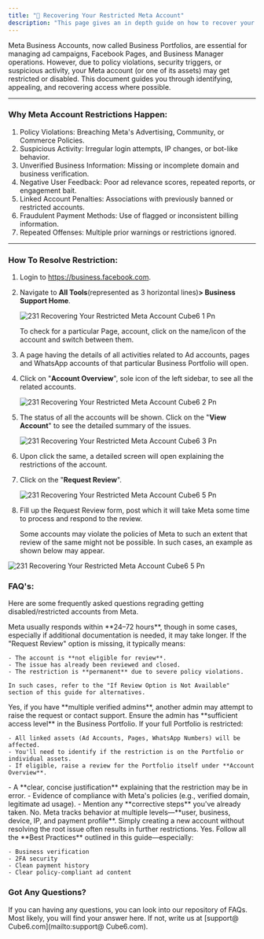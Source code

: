 ```yaml
---
title: "🔏 Recovering Your Restricted Meta Account"
description: "This page gives an in depth guide on how to recover your restricted Meta Business Account"
---
```


Meta Business Accounts, now called Business Portfolios, are essential for managing ad campaigns, Facebook Pages, and Business Manager operations. However, due to policy violations, security triggers, or suspicious activity, your Meta account (or one of its assets) may get restricted or disabled. This document guides you through identifying, appealing, and recovering access where possible.

---

### **Why Meta Account Restrictions Happen:**

1. Policy Violations: Breaching Meta's Advertising, Community, or Commerce Policies.
2. Suspicious Activity: Irregular login attempts, IP changes, or bot-like behavior.
3. Unverified Business Information: Missing or incomplete domain and business verification.
4. Negative User Feedback: Poor ad relevance scores, repeated reports, or engagement bait.
5. Linked Account Penalties: Associations with previously banned or restricted accounts.
6. Fraudulent Payment Methods: Use of flagged or inconsistent billing information.
7. Repeated Offenses: Multiple prior warnings or restrictions ignored.

---

### **How To Resolve Restriction:**

1. Login to https://business.facebook.com.
2. Navigate to **All Tools**(represented as 3 horizontal lines)**\> Business Support Home**.

   ![231 Recovering Your Restricted Meta Account Cube6 1 Pn](/images/platform-guidelines-training/recovering-restricted-account/231.recovering_your_restricted_meta_account__Cube6-1.png)

   <Info>
     To check for a particular Page, account, click on the name/icon of the account and switch between them.
   </Info>
3. A page having the details of all activities related to Ad accounts, pages and WhatsApp accounts of that particular Business Portfolio will open.
4. Click on "**Account Overview**", sole icon of the left sidebar, to see all the related accounts.

   ![231 Recovering Your Restricted Meta Account  Cube6 2 Pn](/images/platform-guidelines-training/recovering-restricted-account/231.recovering_your_restricted_meta_account__Cube6-2.png)
5. The status of all the accounts will be shown. Click on the "**View Account**" to see the detailed summary of the issues.

   ![231 Recovering Your Restricted Meta Account  Cube6 3 Pn](/images/platform-guidelines-training/recovering-restricted-account/231.recovering_your_restricted_meta_account__Cube6-3.png)
6. Upon click the same, a detailed screen will open explaining the restrictions of the account.
7. Click on the "**Request Review**".

   ![231 Recovering Your Restricted Meta Account  Cube6 5 Pn](/images/platform-guidelines-training/recovering-restricted-account/231.recovering_your_restricted_meta_account__Cube6-4.png)
8. Fill up the Request Review form, post which it will take Meta some time to process and respond to the review.

   <Warning>
     Some accounts may violate the policies of Meta to such an extent that review of the same might not be possible. In such cases, an example as shown below may appear.
   </Warning>

![231 Recovering Your Restricted Meta Account  Cube6 5 Pn](/images/platform-guidelines-training/recovering-restricted-account/231.recovering_your_restricted_meta_account__Cube6-5.png)

### **FAQ's:**

Here are some frequently asked questions regrading getting disabled/restricted accounts from Meta.

<AccordionGroup>
  <Accordion title="How long does meta take to respond to a review request?">
    Meta usually responds within **24–72 hours**, though in some cases, especially if additional documentation is needed, it may take longer.
  </Accordion>
  <Accordion title="I don't see the 'request review' button. What should I do?">
    If the "Request Review" option is missing, it typically means:

    - The account is **not eligible for review**.
    - The issue has already been reviewed and closed.
    - The restriction is **permanent** due to severe policy violations.

    In such cases, refer to the "If Review Option is Not Available" section of this guide for alternatives.
  </Accordion>
  <Accordion title="Can I appeal using different admin account?">
    Yes, if you have **multiple verified admins**, another admin may attempt to raise the request or contact support. Ensure the admin has **sufficient access level** in the Business Portfolio.
  </Accordion>
  <Accordion title="What happens if my entire business portfolio is restricted?">
    If your full Portfolio is restricted:

    - All linked assets (Ad Accounts, Pages, WhatsApp Numbers) will be affected.
    - You'll need to identify if the restriction is on the Portfolio or individual assets.
    - If eligible, raise a review for the Portfolio itself under **Account Overview**.
  </Accordion>
  <Accordion title="What should I incude in the request review form?">
    - A **clear, concise justification** explaining that the restriction may be in error.
    - Evidence of compliance with Meta's policies (e.g., verified domain, legitimate ad usage).
    - Mention any **corrective steps** you've already taken.
  </Accordion>
  <Accordion title="Will deleting and recreating my accounts solve the issue?">
    No. Meta tracks behavior at multiple levels—**user, business, device, IP, and payment profile**. Simply creating a new account without resolving the root issue often results in further restrictions.
  </Accordion>
  <Accordion title="Can I prevent restrictions in the future?">
    Yes. Follow all the **Best Practices** outlined in this guide—especially:

    - Business verification
    - 2FA security
    - Clean payment history
    - Clear policy-compliant ad content
  </Accordion>
</AccordionGroup>

### **Got Any Questions?**

If you can having any questions, you can look into our repository of FAQs. Most likely, you will find your answer here. If not, write us at [support@ Cube6.com](mailto:support@ Cube6.com).
